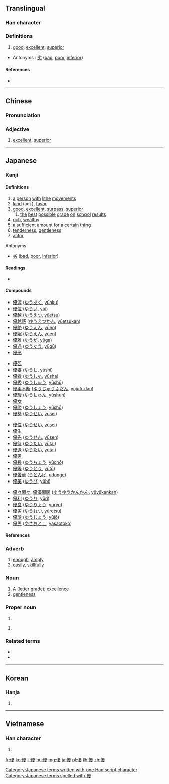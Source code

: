 {{also|优}}
==Translingual==

===Han character===
{{Han char|rn=9|rad=人|as=15|sn=17|four=21247|canj=OMBE|ids=⿰亻憂}}

===Definitions===
# [[good]], [[excellent]], [[superior]]

* Antonyms : [[劣]] ([[bad]], [[poor]], [[inferior]])

====References====
* {{Han ref|kx=0120.280|dkj=01261|dj=0254.260|hdz=10233.040|uh=512A|ud=20778|bh=C075|bd=49269}}

----

==Chinese==
{{zh-forms|s=优}}

===Pronunciation===
{{zh-pron
|m=yōu
|c=jau1
|mc=y
|oc=y
|ma=Zh-you.ogg
|cat=a
}}

===Adjective===
{{zh-adj}}

# [[excellent]], [[superior]]

----

==Japanese==

===Kanji===
{{ja-kanji|grade=6|rs=人15}}

====Definitions====
# [[a]] [[person]] [[with]] [[lithe]] [[movements]]
# [[kind]] (adj.), [[favor]]
# [[good]], [[excellent]], [[surpass]], [[superior]]
## [[the]] [[best]] [[possible]] [[grade]] [[on]] [[school]] [[results]]
# [[rich]], [[wealthy]]
# [[a]] [[sufficient]] [[amount]] [[for]] [[a]] [[certain]] [[thing]]
# [[tenderness]], [[gentleness]]
# [[actor]]

; Antonyms
* {{sense|good, excellent, superior}} [[劣]] ([[bad]], [[poor]], [[inferior]])

====Readings====
* {{ja-readings|kanon=[[ゆう]] ([[yū]])|goon=[[う]] ([[u]])|kun=[[やさしい]] ([[yasashii]]), [[すぐれる]] ([[sugureru]]), [[ゆたか]] (yutaka), [[ゆうに]] (yūni), [[わざおぎ]] ([[wazaogi]])|nadzuke=[[かつ]] (katsu), [[ひろ]] (hiro), [[まさ]] (masa), [[まさる]] (masaru), [[ゆたか]] (yutaka)}}

====Compounds====
{{top4}}
* [[優渥]] ([[ゆうあく]], [[yūaku]])
* [[優位]] ([[ゆうい]], [[yūi]])
* [[優越]] ([[ゆうえつ]], [[yūetsu]])
* [[優越感]] ([[ゆうえつかん]], [[yūetsukan]])
* [[優艶]] ([[ゆうえん]], [[yūen]])
* [[優婉]] ([[ゆうえん]], [[yūen]])
* [[優雅]] ([[ゆうが]], [[yūga]])
* [[優遇]] ([[ゆうぐう]], [[yūgū]])
* [[優形]]
{{mid4}}
* [[優弧]]
* [[優姿]] ([[ゆうし]], [[yūshi]])
* [[優者]] ([[ゆうしゃ]], [[yūsha]])
* [[優秀]] ([[ゆうしゅう]], [[yūshū]])
* [[優柔不断]] ([[ゆうじゅうふだん]], [[yūjūfudan]])
* [[優駿]] ([[ゆうしゅん]], [[yūshun]])
* [[優女]]
* [[優勝]] ([[ゆうしょう]], [[yūshō]])
* [[優勢]] ([[ゆうせい]], [[yūsei]])
{{mid4}}
* [[優性]] ([[ゆうせい]], [[yūsei]])
* [[優生]]
* [[優先]] ([[ゆうせん]], [[yūsen]])
* [[優待]] ([[ゆうたい]], [[yūtai]])
* [[優退]] ([[ゆうたい]], [[yūtai]])
* [[優男]]
* [[優長]] ([[ゆうちょう]], [[yūchō]])
* [[優等]] ([[ゆうとう]], [[yūtō]])
* [[優曇華]] ([[うどんげ]], [[udonge]])
* [[優美]] ([[ゆうび]], [[yūbi]])
{{mid4}}
* [[優々閑々]], [[優優閑閑]] ([[ゆうゆうかんかん]], [[yūyūkankan]])
* [[優利]] ([[ゆうり]], [[yūri]])
* [[優良]] ([[ゆうりょう]], [[yūryō]])
* [[優劣]] ([[ゆうれつ]], [[yūretsu]])
* [[優諚]] ([[ゆうじょう]], [[yūjō]])
* [[優男]] ([[やさおとこ]], [[yasaotoko]])
{{bottom}}

====References====
{{ja-kref
|ku=4505
|shift=9744
|jis=4D25
|euc=CDA5
|skip=1-2-15
|freq=334
|nelson=564
|newnelson=334
|halpern=177
|kld=130
|heisig=993
|tuttle=2a15.1
}}

===Adverb===
{{ja-pos|adverb|ゆう}}

# [[enough]], [[amply]]
# [[easily]], [[skillfully]]

===Noun===
{{ja-noun|ゆう}}

# A (letter grade); [[excellence]]
# [[gentleness]]

===Proper noun===
{{ja-pos|proper|まさる}}

# {{given name|male|lang=ja|sort=まさる}}

{{ja-pos|proper|ゆう}}

# {{given name|female|lang=ja|sort=ゆう}}

===Related terms===
* {{l|ja|優しげ}}
* {{l|ja|優る}}

[[Category:Japanese terms written with one Han script character]]
[[Category:Japanese terms spelled with 優]]

----

==Korean==

===Hanja===
{{ko-hanja|hangeul=우|rv=u|mr=u}}

# {{defn|lang=ko|sort=人15}}

----

==Vietnamese==

===Han character===
{{vi-hantu|[[ưu]]|rs=人15}}

# {{defn|lang=vi|sort=人15}}

[[fr:優]]
[[ko:優]]
[[li:優]]
[[hu:優]]
[[mg:優]]
[[ja:優]]
[[pl:優]]
[[th:優]]
[[zh:優]]